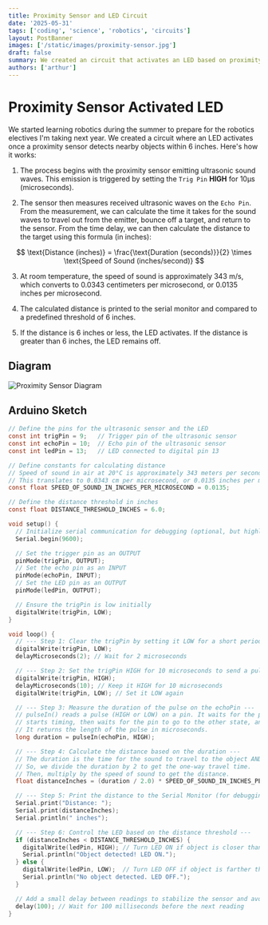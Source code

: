 ```yaml
---
title: Proximity Sensor and LED Circuit
date: '2025-05-31'
tags: ['coding', 'science', 'robotics', 'circuits']
layout: PostBanner
images: ['/static/images/proximity-sensor.jpg']
draft: false
summary: We created an circuit that activates an LED based on proximity sensor data
authors: ['arthur']
---
```


# Proximity Sensor Activated LED

We started learning robotics during the summer to prepare for the robotics electives I'm taking next year. We created a circuit where an LED activates once a proximity sensor detects nearby objects within 6 inches. Here's how it works:

1. The process begins with the proximity sensor emitting ultrasonic sound waves. This emission is triggered by setting the `Trig Pin` **HIGH** for 10µs (microseconds).

2. The sensor then measures received ultrasonic waves on the `Echo Pin`. From the measurement, we can calculate the time it takes for the sound waves to travel out from the emitter, bounce off a target, and return to the sensor. From the time delay, we can then calculate the distance to the target using this formula (in inches):

$$
\text{Distance (inches)} = \frac{\text{Duration (seconds)}}{2} \times \text{Speed of Sound (inches/second)}
$$

3. At room temperature, the speed of sound is approximately 343 m/s, which converts to 0.0343 centimeters per microsecond, or 0.0135 inches per microsecond.

4. The calculated distance is printed to the serial monitor and compared to a predefined threshold of 6 inches.

5. If the distance is 6 inches or less, the LED activates. If the distance is greater than 6 inches, the LED remains off.

## Diagram

![Proximity Sensor Diagram](/static/images/proximity-sensor-diagram.jpg)

## Arduino Sketch

```c
// Define the pins for the ultrasonic sensor and the LED
const int trigPin = 9;   // Trigger pin of the ultrasonic sensor
const int echoPin = 10;  // Echo pin of the ultrasonic sensor
const int ledPin = 13;   // LED connected to digital pin 13

// Define constants for calculating distance
// Speed of sound in air at 20°C is approximately 343 meters per second.
// This translates to 0.0343 cm per microsecond, or 0.0135 inches per microsecond.
const float SPEED_OF_SOUND_IN_INCHES_PER_MICROSECOND = 0.0135;

// Define the distance threshold in inches
const float DISTANCE_THRESHOLD_INCHES = 6.0;

void setup() {
  // Initialize serial communication for debugging (optional, but highly recommended)
  Serial.begin(9600);

  // Set the trigger pin as an OUTPUT
  pinMode(trigPin, OUTPUT);
  // Set the echo pin as an INPUT
  pinMode(echoPin, INPUT);
  // Set the LED pin as an OUTPUT
  pinMode(ledPin, OUTPUT);

  // Ensure the trigPin is low initially
  digitalWrite(trigPin, LOW);
}

void loop() {
  // --- Step 1: Clear the trigPin by setting it LOW for a short period ---
  digitalWrite(trigPin, LOW);
  delayMicroseconds(2); // Wait for 2 microseconds

  // --- Step 2: Set the trigPin HIGH for 10 microseconds to send a pulse ---
  digitalWrite(trigPin, HIGH);
  delayMicroseconds(10); // Keep it HIGH for 10 microseconds
  digitalWrite(trigPin, LOW); // Set it LOW again

  // --- Step 3: Measure the duration of the pulse on the echoPin ---
  // pulseIn() reads a pulse (HIGH or LOW) on a pin. It waits for the pin to go to the specified state,
  // starts timing, then waits for the pin to go to the other state, and stops timing.
  // It returns the length of the pulse in microseconds.
  long duration = pulseIn(echoPin, HIGH);

  // --- Step 4: Calculate the distance based on the duration ---
  // The duration is the time for the sound to travel to the object AND back.
  // So, we divide the duration by 2 to get the one-way travel time.
  // Then, multiply by the speed of sound to get the distance.
  float distanceInches = (duration / 2.0) * SPEED_OF_SOUND_IN_INCHES_PER_MICROSECOND;

  // --- Step 5: Print the distance to the Serial Monitor (for debugging) ---
  Serial.print("Distance: ");
  Serial.print(distanceInches);
  Serial.println(" inches");

  // --- Step 6: Control the LED based on the distance threshold ---
  if (distanceInches < DISTANCE_THRESHOLD_INCHES) {
    digitalWrite(ledPin, HIGH); // Turn LED ON if object is closer than 6 inches
    Serial.println("Object detected! LED ON.");
  } else {
    digitalWrite(ledPin, LOW);  // Turn LED OFF if object is farther than 6 inches
    Serial.println("No object detected. LED OFF.");
  }

  // Add a small delay between readings to stabilize the sensor and avoid erratic behavior
  delay(100); // Wait for 100 milliseconds before the next reading
}
```
